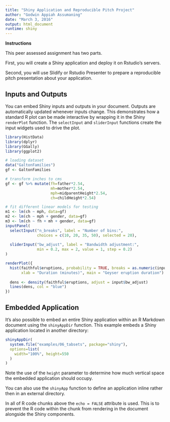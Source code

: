 ```yaml
---
title: "Shiny Application and Reproducible Pitch Project"
author: "Godwin Appiah Assumaning"
date: "March 3, 2016"
output: html_document
runtime: shiny
---
```


**Instructions**

This peer assessed assignment has two parts. 

First, you will create a Shiny application and deploy it on Rstudio's servers. 

Second, you will use Slidify or Rstudio Presenter to prepare a reproducible pitch presentation about your application.

## Inputs and Outputs

You can embed Shiny inputs and outputs in your document. Outputs are automatically updated whenever inputs change.  This demonstrates how a standard R plot can be made interactive by wrapping it in the Shiny `renderPlot` function. The `selectInput` and `sliderInput` functions create the input widgets used to drive the plot.

```r
library(HistData)
library(dplyr)
library(GGally)
library(ggplot2)

# loading dataset
data("GaltonFamilies")
gf <- GaltonFamilies

# transform inches to cms
gf <- gf %>% mutate(fh=father*2.54,
                    mh=mother*2.54,
                    mph=midparentHeight*2.54,
                    ch=childHeight*2.54)

# fit different linear models for testing
m1 <- lm(ch ~ mph, data=gf)
m2 <- lm(ch ~ mph + gender, data=gf)
m3 <- lm(ch ~ fh + mh + gender, data=gf)
inputPanel(
  selectInput("n_breaks", label = "Number of bins:",
              choices = c(10, 20, 35, 50), selected = 20),
  
  sliderInput("bw_adjust", label = "Bandwidth adjustment:",
              min = 0.2, max = 2, value = 1, step = 0.2)
)

renderPlot({
  hist(faithful$eruptions, probability = TRUE, breaks = as.numeric(input$n_breaks),
       xlab = "Duration (minutes)", main = "Geyser eruption duration")
  
  dens <- density(faithful$eruptions, adjust = input$bw_adjust)
  lines(dens, col = "blue")
})
```

## Embedded Application

It's also possible to embed an entire Shiny application within an R Markdown document using the `shinyAppDir` function. This example embeds a Shiny application located in another directory:

```r
shinyAppDir(
  system.file("examples/06_tabsets", package="shiny"),
  options=list(
    width="100%", height=550
  )
)
```

Note the use of the `height` parameter to determine how much vertical space the embedded application should occupy.

You can also use the `shinyApp` function to define an application inline rather then in an external directory.

In all of R code chunks above the `echo = FALSE` attribute is used. This is to prevent the R code within the chunk from rendering in the document alongside the Shiny components.



